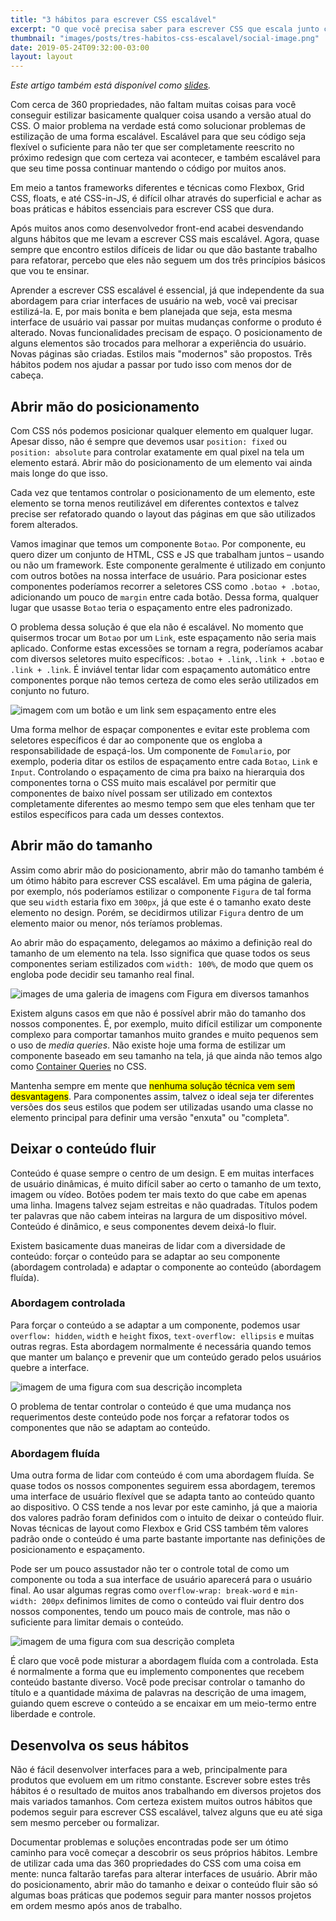 ```yaml
---
title: "3 hábitos para escrever CSS escalável"
excerpt: "O que você precisa saber para escrever CSS que escala junto com o seu projeto."
thumbnail: "images/posts/tres-habitos-css-escalavel/social-image.png"
date: 2019-05-24T09:32:00-03:00
layout: layout
---
```


_Este artigo também está disponível como [slides][slides]._

Com cerca de 360 propriedades, não faltam muitas coisas para você conseguir
estilizar basicamente qualquer coisa usando a versão atual do CSS. O maior
problema na verdade está como solucionar problemas de estilização de uma forma
escalável. Escalável para que seu código seja flexível o suficiente para não
ter que ser completamente reescrito no próximo redesign que com certeza vai
acontecer, e também escalável para que seu time possa continuar mantendo
o código por muitos anos.

Em meio a tantos frameworks diferentes e técnicas como Flexbox, Grid CSS,
floats, e até CSS-in-JS, é difícil olhar através do superficial e achar as boas
práticas e hábitos essenciais para escrever CSS que dura.

Após muitos anos como desenvolvedor front-end acabei desvendando alguns
hábitos que me levam a escrever CSS mais escalável. Agora, quase sempre que
encontro estilos difíceis de lidar ou que dão bastante trabalho para refatorar,
percebo que eles não seguem um dos três princípios básicos que vou te ensinar.

Aprender a escrever CSS escalável é essencial, já que independente da sua
abordagem para criar interfaces de usuário na web, você vai precisar
estilizá-la. E, por mais bonita e bem planejada que seja, esta mesma interface
de usuário vai passar por muitas mudanças conforme o produto é alterado. Novas
funcionalidades precisam de espaço. O posicionamento de alguns elementos são
trocados para melhorar a experiência do usuário. Novas páginas são criadas.
Estilos mais "modernos" são propostos. Três hábitos podem nos ajudar a passar
por tudo isso com menos dor de cabeça.

## Abrir mão do posicionamento

Com CSS nós podemos posicionar qualquer elemento em qualquer lugar. Apesar
disso, não é sempre que devemos usar `position: fixed` ou `position: absolute`
para controlar exatamente em qual pixel na tela um elemento estará. Abrir mão
do posicionamento de um elemento vai ainda mais longe do que isso.

Cada vez que tentamos controlar o posicionamento de um elemento, este elemento
se torna menos reutilizável em diferentes contextos e talvez precise ser
refatorado quando o layout das páginas em que são utilizados forem alterados.

Vamos imaginar que temos um componente `Botao`. Por componente, eu quero dizer
um conjunto de HTML, CSS e JS que trabalham juntos – usando ou não um
framework. Este componente geralmente é utilizado em conjunto com outros botões
na nossa interface de usuário. Para posicionar estes componentes poderíamos
recorrer a seletores CSS como `.botao + .botao`, adicionando um pouco de
`margin` entre cada botão. Dessa forma, qualquer lugar que usasse `Botao` teria
o espaçamento entre eles padronizado.

O problema dessa solução é que ela não é escalável. No momento que quisermos
trocar um `Botao` por um `Link`, este espaçamento não seria mais aplicado.
Conforme estas excessões se tornam a regra, poderíamos acabar com diversos
seletores muito específicos: `.botao + .link`, `.link + .botao` e
`.link + .link`. É inviável tentar lidar com espaçamento automático entre
componentes porque não temos certeza de como eles serão utilizados em conjunto
no futuro.

![imagem com um botão e um link sem espaçamento entre eles](botao-botao.png)

Uma forma melhor de espaçar componentes e evitar este problema com seletores
específicos é dar ao componente que os engloba a responsabilidade de
espaçá-los. Um componente de `Fomulario`, por exemplo, poderia ditar os estilos
de espaçamento entre cada `Botao`, `Link` e `Input`. Controlando o espaçamento
de cima pra baixo na hierarquia dos componentes torna o CSS muito mais
escalável por permitir que componentes de baixo nível possam ser utilizado em
contextos completamente diferentes ao mesmo tempo sem que eles tenham que ter
estilos específicos para cada um desses contextos.

## Abrir mão do tamanho

Assim como abrir mão do posicionamento, abrir mão do tamanho também é um ótimo
hábito para escrever CSS escalável. Em uma página de galeria, por exemplo, nós
poderíamos estilizar o componente `Figura` de tal forma que seu `width` estaria
fixo em `300px`, já que este é o tamanho exato deste elemento no design. Porém,
se decidirmos utilizar `Figura` dentro de um elemento maior ou menor, nós
teríamos problemas.

Ao abrir mão do espaçamento, delegamos ao máximo a definição real do tamanho de
um elemento na tela. Isso significa que quase todos os seus componentes seriam
estilizados com `width: 100%`, de modo que quem os engloba pode decidir seu
tamanho real final.

![images de uma galeria de imagens com Figura em diversos
tamanhos](galeria-diversa.png)

Existem alguns casos em que não é possível abrir mão do tamanho dos nossos
componentes. É, por exemplo, muito difícil estilizar um componente complexo
para comportar tamanhos muito grandes e muito pequenos sem o uso de _media
queries_. Não existe hoje uma forma de estilizar um componente baseado em seu
tamanho na tela, já que ainda não temos algo como [Container
Queries][container-queries] no CSS.

Mantenha sempre em mente que <mark>nenhuma solução técnica vem sem
desvantagens</mark>. Para componentes assim, talvez o ideal seja ter diferentes
versões dos seus estilos que podem ser utilizadas usando uma classe no elemento
principal para definir uma versão "enxuta" ou "completa".

## Deixar o conteúdo fluir

Conteúdo é quase sempre o centro de um design. E em muitas interfaces de
usuário dinâmicas, é muito difícil saber ao certo o tamanho de um texto, imagem
ou vídeo. Botões podem ter mais texto do que cabe em apenas uma linha. Imagens
talvez sejam estreitas e não quadradas. Títulos podem ter palavras que não
cabem inteiras na largura de um dispositivo móvel. Conteúdo é dinâmico, e seus
componentes devem deixá-lo fluir.

Existem basicamente duas maneiras de lidar com a diversidade de conteúdo:
forçar o conteúdo para se adaptar ao seu componente (abordagem controlada)
e adaptar o componente ao conteúdo (abordagem fluída).

### Abordagem controlada

Para forçar o conteúdo a se adaptar a um componente, podemos usar `overflow: hidden`, `width` e `height` fixos, `text-overflow: ellipsis` e muitas outras
regras. Esta abordagem normalmente é necessária quando temos que manter um
balanço e prevenir que um conteúdo gerado pelos usuários quebre a interface.

![imagem de uma figura com sua descrição incompleta](chicago-controlada.png)

O problema de tentar controlar o conteúdo é que uma mudança nos requerimentos
deste conteúdo pode nos forçar a refatorar todos os componentes que não se
adaptam ao conteúdo.

### Abordagem fluída

Uma outra forma de lidar com conteúdo é com uma abordagem fluída. Se quase
todos os nossos componentes seguirem essa abordagem, teremos uma interface de
usuário flexível que se adapta tanto ao conteúdo quanto ao dispositivo. O CSS
tende a nos levar por este caminho, já que a maioria dos valores padrão foram
definidos com o intuito de deixar o conteúdo fluir. Novas técnicas de layout
como Flexbox e Grid CSS também têm valores padrão onde o conteúdo é uma parte
bastante importante nas definições de posicionamento e espaçamento.

Pode ser um pouco assustador não ter o controle total de como um componente ou
toda a sua interface de usuário aparecerá para o usuário final. Ao usar algumas
regras como `overflow-wrap: break-word` e `min-width: 200px` definimos limites
de como o conteúdo vai fluir dentro dos nossos componentes, tendo um pouco mais
de controle, mas não o suficiente para limitar demais o conteúdo.

![imagem de uma figura com sua descrição completa](chicago-fluida.png)

É claro que você pode misturar a abordagem fluída com a controlada. Esta
é normalmente a forma que eu implemento componentes que recebem conteúdo
bastante diverso. Você pode precisar controlar o tamanho do título
e a quantidade máxima de palavras na descrição de uma imagem, guiando quem
escreve o conteúdo a se encaixar em um meio-termo entre liberdade e controle.

## Desenvolva os seus hábitos

Não é fácil desenvolver interfaces para a web, principalmente para produtos que
evoluem em um ritmo constante. Escrever sobre estes três hábitos é o resultado
de muitos anos trabalhando em diversos projetos dos mais variados tamanhos. Com
certeza existem muitos outros hábitos que podemos seguir para escrever CSS
escalável, talvez alguns que eu até siga sem mesmo perceber ou formalizar.

Documentar problemas e soluções encontradas pode ser um ótimo caminho para você
começar a descobrir os seus próprios hábitos. Lembre de utilizar cada uma das
360 propriedades do CSS com uma coisa em mente: nunca faltarão tarefas para
alterar interfaces de usuário. Abrir mão do posicionamento, abrir mão do
tamanho e deixar o conteúdo fluir são só algumas boas práticas que podemos
seguir para manter nossos projetos em ordem mesmo após anos de trabalho.

[container-queries]: https://alistapart.com/article/container-queries-once-more-unto-the-breach/
[slides]: https://speakerdeck.com/hugobessaa/tres-habitos-para-escrever-css-escalavel
